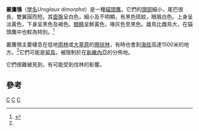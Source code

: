 {{Speciesbox
| taxon = Uroglaux dimorpha
| binomial_authority = ([[Tommaso_Salvadori|Salvadori]], 1874)
| image=Uroglaux dimorpha.jpg
| status = LC
| status_system = IUCN3.1
| status_ref =<ref name=iucn>{{IUCN2010|assessors=BirdLife International|year=2009|title=Uroglaux dimorpha|id=143311|version=2010.4|downloaded=2011-01-27}}</ref>
| trend = down
| parent_authority = [[Ernst_Mayr|Mayr]], 1937
}}

'''叢鷹鴞'''（[[學名|學名]]''Uroglaux dimorpha''）是一種[[貓頭鷹|貓頭鷹]]。它們的[[頭部|頭部]]細小，尾巴很長，雙翼圓而短。其[[面盤|面盤]]呈白色，細小及不明顯，有黑色斑紋，眼眉白色。上身呈淡黃色，下身呈黑色及褐色。[[眼睛|眼睛]]呈鮮黃色，喙灰色至黑色。雄鳥比雌鳥大，在貓頭鷹中也較為特別。<ref>{{cite book|title=Owls of the World: Their Lives, Behavior and Survival|first=James R.|last=Duncan|year=2003|publisher=Firefly Books|location=Richmond Hill, Ontario|isbn=1552978451|page=33}}</ref>

叢鷹鴞主要棲息在低地[[雨林|雨林]]或[[大草原|大草原]]的[[帶狀林|帶狀林]]，有時也會到[[海拔|海拔]]高達1500米的地方。<ref name=iucn/>它們可能是[[留鳥|留鳥]]，被限制於在[[新畿內亞|新畿內亞]]的分佈地。

它們很難被見到，有可能受到伐林的影響。

== 參考 ==
{{reflist}}
{{Taxonbar}}
[[Category:IUCN红色名录数据缺乏物种|C]]
[[Category:鴟鴞科|C]]
[[Category:_1874年描述的鸟类|C]]